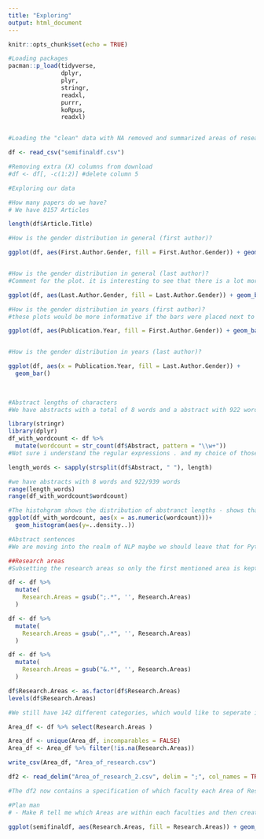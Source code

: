 ```yaml
---
title: "Exploring"
output: html_document
---
```


```r
knitr::opts_chunk$set(echo = TRUE)
```

```r
#Loading packages 
pacman::p_load(tidyverse,
               dplyr,
               plyr,
               stringr,
               readxl,
               purrr,
               koRpus,
               readxl)



```

```r
#Loading the "clean" data with NA removed and summarized areas of research 

df <- read_csv("semifinaldf.csv")

#Removing extra (X) columns from download 
#df <- df[, -c(1:2)] #delete column 5

```

```r
#Exploring our data 

#How many papers do we have?
# We have 8157 Articles 

length(df$Article.Title) 

#How is the gender distribution in general (first author)?

ggplot(df, aes(First.Author.Gender, fill = First.Author.Gender)) + geom_bar()


#How is the gender distribution in general (last author)?
#Comment for the plot. it is interesting to see that there is a lot more male last authors, indicating that many of the head of departments are male. There is an increase in male last authors compared to male first authors and the female authors is in outnumbered in both conditions. 

ggplot(df, aes(Last.Author.Gender, fill = Last.Author.Gender)) + geom_bar()

#How is the gender distribution in years (first author)?
#these plots would be more informative if the bars were placed next to eachother, but I dont know how to do that, without specifying a y-axis. 

ggplot(df, aes(Publication.Year, fill = First.Author.Gender)) + geom_bar()


#How is the gender distribution in years (last author)?

ggplot(df, aes(x = Publication.Year, fill = Last.Author.Gender)) + 
  geom_bar()
  
  

#Abstract lengths of characters
#We have abstracts with a total of 8 words and a abstract with 922 words. 

library(stringr)
library(dplyr)
df_with_wordcount <- df %>% 
  mutate(wordcount = str_count(df$Abstract, pattern = "\\w+"))
#Not sure i understand the regular expressions . and my choice of those influences teh word count. I see that, because the length_words and the df_with_wordcount are not identical. 

length_words <- sapply(strsplit(df$Abstract, " "), length)

#we have abstracts with 8 words and 922/939 words 
range(length_words)
range(df_with_wordcount$wordcount)

#The histohgram shows the distribution of abstranct lengths - shows that it makes sense to have a max length of 500 for our SciBert
ggplot(df_with_wordcount, aes(x = as.numeric(wordcount)))+
  geom_histogram(aes(y=..density..))

#Abstract sentences 
#We are moving into the realm of NLP maybe we should leave that for Python :-) 

##Research areas  
#Subsetting the research areas so only the first mentioned area is kept

df <- df %>%
  mutate(
    Research.Areas = gsub(";.*", '', Research.Areas)
  )

df <- df %>%
  mutate(
    Research.Areas = gsub(",.*", '', Research.Areas)
  )

df <- df %>%
  mutate(
    Research.Areas = gsub("&.*", '', Research.Areas)
  )

df$Research.Areas <- as.factor(df$Research.Areas)
levels(df$Research.Areas)

#We still have 142 different categories, which would like to seperate into departments. 

Area_df <- df %>% select(Research.Areas )

Area_df <- unique(Area_df, incomparables = FALSE)
Area_df <- Area_df %>% filter(!is.na(Research.Areas))

write_csv(Area_df, "Area_of_research.csv") 

df2 <- read_delim("Area_of_research_2.csv", delim = ";", col_names = TRUE,col_types = NULL)

#The df2 now contains a specification of which faculty each Area of Research has.

#Plan man 
# - Make R tell me which Areas are within each faculties and then create ifelse statements to concattenate a faculty to each Area of Research in the df - so all 8157 papers. 

ggplot(semifinaldf, aes(Research.Areas, fill = Research.Areas)) + geom_bar()

```


